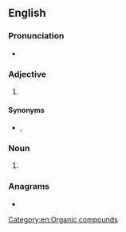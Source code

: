 {{also|C.B.N.|C. B. N.}}
==English==
{{wikipedia|dab=CBN}}

===Pronunciation===
* {{rhymes|en|ɛn|s=3}}

===Adjective===
{{en-adj|-}}

# {{lb|en|military}} {{initialism of|en|[[chemical]], [[biological]], [[nuclear]]}} {{alternative form of|en|NBC}}

====Synonyms====
* {{sense|chemical, biological, nuclear}} {{l|en|NBC}}, {{l|en|ABC}}

===Noun===
{{en-noun|?}}

# {{lb|en|organic chemistry}} {{abbreviation of|en|cannabinol}}

===Anagrams===
* {{anagrams|en|a=bcn|BCN|BNC|NBC}}

[[Category:en:Organic compounds]]